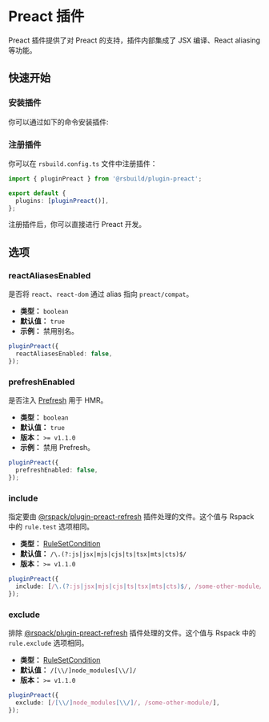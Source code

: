 # Preact 插件


<SourceCode href="https://github.com/web-infra-dev/rsbuild/tree/main/packages/plugin-preact" />

Preact 插件提供了对 Preact 的支持，插件内部集成了 JSX 编译、React aliasing 等功能。

## 快速开始

### 安装插件

你可以通过如下的命令安装插件:


<PackageManagerTabs command="add @rsbuild/plugin-preact -D" />

### 注册插件

你可以在 `rsbuild.config.ts` 文件中注册插件：

```ts title="rsbuild.config.ts"
import { pluginPreact } from '@rsbuild/plugin-preact';

export default {
  plugins: [pluginPreact()],
};
```

注册插件后，你可以直接进行 Preact 开发。

## 选项

### reactAliasesEnabled

是否将 `react`、`react-dom` 通过 alias 指向 `preact/compat`。

- **类型：** `boolean`
- **默认值：** `true`
- **示例：** 禁用别名。

```ts
pluginPreact({
  reactAliasesEnabled: false,
});
```

### prefreshEnabled

是否注入 [Prefresh](https://github.com/preactjs/prefresh) 用于 HMR。

- **类型：** `boolean`
- **默认值：** `true`
- **版本：** `>= v1.1.0`
- **示例：** 禁用 Prefresh。

```ts
pluginPreact({
  prefreshEnabled: false,
});
```

### include

指定要由 [@rspack/plugin-preact-refresh](https://github.com/rspack-contrib/rspack-plugin-preact-refresh) 插件处理的文件。这个值与 Rspack 中的 `rule.test` 选项相同。

- **类型：** [RuleSetCondition](https://rspack.dev/zh/config/module#condition)
- **默认值：** `/\.(?:js|jsx|mjs|cjs|ts|tsx|mts|cts)$/`
- **版本：** `>= v1.1.0`

```ts
pluginPreact({
  include: [/\.(?:js|jsx|mjs|cjs|ts|tsx|mts|cts)$/, /some-other-module/],
});
```

### exclude

排除 [@rspack/plugin-preact-refresh](https://github.com/rspack-contrib/rspack-plugin-preact-refresh) 插件处理的文件。这个值与 Rspack 中的 `rule.exclude` 选项相同。

- **类型：** [RuleSetCondition](https://rspack.dev/zh/config/module#condition)
- **默认值：** `/[\\/]node_modules[\\/]/`
- **版本：** `>= v1.1.0`

```ts
pluginPreact({
  exclude: [/[\\/]node_modules[\\/]/, /some-other-module/],
});
```
